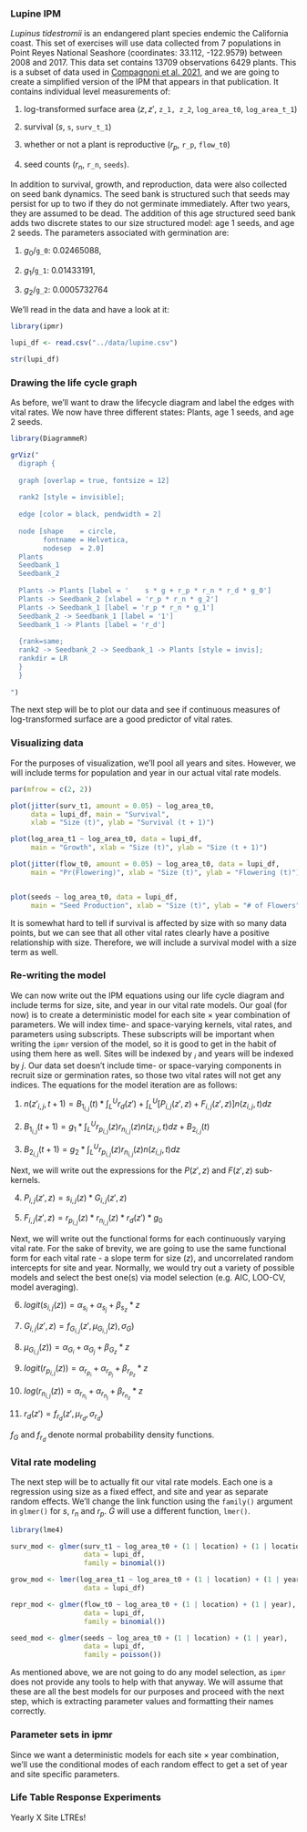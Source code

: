### Lupine IPM

*Lupinus tidestromii* is an endangered plant species endemic the California coast. This set of exercises will use data collected from 7 populations in Point Reyes National Seashore (coordinates: 33.112, -122.9579) between 2008 and 2017.  This data set contains 13709 observations 6429 plants. This is a subset of data used in [Compagnoni et al. 2021](https://doi.org/10.1002/ecs2.3454), and we are going to create a simplified version of the IPM that appears in that publication. It contains individual level measurements of:

1. log-transformed surface area ($z,z'$, `z_1, z_2`, `log_area_t0`, `log_area_t_1`)

2. survival ($s$, `s`, `surv_t_1`)

3. whether or not a plant is reproductive ($r_p$, `r_p`, `flow_t0`)

4. seed counts ($r_n$, `r_n`, `seeds`).

In addition to survival, growth, and reproduction, data were also collected on seed bank dynamics. The seed bank is structured such that seeds may persist for up to two if they do not germinate immediately. After two years, they are assumed to be dead. The addition of this age structured seed bank adds two discrete states to our size structured model: age 1 seeds, and age 2 seeds. The parameters associated with germination are:

1. $g_0$/`g_0`: 0.02465088,

2. $g_1$/`g_1`: 0.01433191,

3. $g_2$/`g_2`: 0.0005732764

We'll read in the data and have a look at it:

```r
library(ipmr)

lupi_df <- read.csv("../data/lupine.csv")

str(lupi_df)

```

### Drawing the life cycle graph

As before, we'll want to draw the lifecycle diagram and label the edges with vital rates. We now have three different states: Plants, age 1 seeds, and age 2 seeds.

```r

library(DiagrammeR)

grViz("
  digraph {
  
  graph [overlap = true, fontsize = 12]
  
  rank2 [style = invisible];
  
  edge [color = black, pendwidth = 2]
  
  node [shape    = circle,
        fontname = Helvetica,
        nodesep  = 2.0]
  Plants
  Seedbank_1
  Seedbank_2
  
  Plants -> Plants [label = '    s * g + r_p * r_n * r_d * g_0']
  Plants -> Seedbank_2 [xlabel = 'r_p * r_n * g_2']
  Plants -> Seedbank_1 [label = 'r_p * r_n * g_1']
  Seedbank_2 -> Seedbank_1 [label = '1']
  Seedbank_1 -> Plants [label = 'r_d']
    
  {rank=same; 
  rank2 -> Seedbank_2 -> Seedbank_1 -> Plants [style = invis];
  rankdir = LR
  }  
  }    
        
")

```


The next step will be to plot our data and see if continuous measures of log-transformed surface are a good predictor of vital rates.

### Visualizing data

For the purposes of visualization, we'll pool all years and sites. However, we will include terms for population and year in our actual vital rate models.

```r

par(mfrow = c(2, 2))

plot(jitter(surv_t1, amount = 0.05) ~ log_area_t0, 
     data = lupi_df, main = "Survival",
     xlab = "Size (t)", ylab = "Survival (t + 1)")

plot(log_area_t1 ~ log_area_t0, data = lupi_df, 
     main = "Growth", xlab = "Size (t)", ylab = "Size (t + 1)")

plot(jitter(flow_t0, amount = 0.05) ~ log_area_t0, data = lupi_df,
     main = "Pr(Flowering)", xlab = "Size (t)", ylab = "Flowering (t)")


plot(seeds ~ log_area_t0, data = lupi_df,
     main = "Seed Production", xlab = "Size (t)", ylab = "# of Flowers")
```

It is somewhat hard to tell if survival is affected by size with so many data points, but we can see that all other vital rates clearly have a positive relationship with size. Therefore, we will include a survival model with a size term as well. 

### Re-writing the model

We can now write out the IPM equations using our life cycle diagram and include terms for size, site, and year in our vital rate models. Our goal (for now) is to create a deterministic model for each site $\times$ year combination of parameters. We will index time- and space-varying kernels, vital rates, and parameters using subscripts. These subscripts will be important when writing the `ipmr` version of the model, so it is good to get in the habit of using them here as well. Sites will be indexed by $_i$ and years will be indexed by $j$. Our data set doesn't include time- or space-varying components in recruit size or germination rates, so those two vital rates will not get any indices. The equations for the model iteration are as follows:

1. $n(z'_{i,j}, t+1) = B_{1_{i,j}}(t) * \int_L^Ur_d(z') + \int_L^U [P_{i,j}(z',z) + F_{i,j}(z',z)]n(z_{i,j},t) dz$

2. $B_{1_{i,j}}(t+1) = g_1 * \int_L^U r_{p_{i,j}}(z)r_{n_{i,j}}(z)n(z_{i,j},t)dz + B_{2_{i,j}}(t)$

3. $B_{2_{i,j}}(t+1) = g_2 * \int_L^U r_{p_{i,j}}(z)r_{n_{i,j}}(z)n(z_{i,j},t)dz$

Next, we will write out the expressions for the $P(z',z)$ and $F(z',z)$ sub-kernels.

4. $P_{i,j}(z',z) = s_{i,j}(z) * G_{i,j}(z',z)$

5. $F_{i,j}(z',z) = r_{p_{i,j}}(z) * r_{n_{i,j}}(z) * r_d(z') * g_0$

Next, we will write out the functional forms for each continuously varying vital rate. For the sake of brevity, we are going to use the same functional form for each vital rate - a slope term for size ($z$), and uncorrelated random intercepts for site and year. Normally, we would try out a variety of possible models and select the best one(s) via model selection (e.g. AIC, LOO-CV, model averaging).

6. $logit(s_{i,j}(z)) = \alpha_{s_i} + \alpha_{s_j} + \beta_{s_z} * z$

7. $G_{i,j}(z',z) = f_{G_{i,j}}(z', \mu_{G_{i,j}}(z), \sigma_G)$

8. $\mu_{G_{i,j}}(z)) = \alpha_{G_i} + \alpha_{G_j} + \beta_{G_z} * z$

9. $logit(r_{p_{i,j}}(z)) = \alpha_{r_{p_i}} + \alpha_{r_{p_j}} + \beta_{r_{p_z}} * z$

10. $log(r_{n_{i,j}}(z)) = \alpha_{r_{n_i}} + \alpha_{r_{n_j}} + \beta_{r_{n_z}} * z$

11. $r_d(z') = f_{r_d}(z', \mu_{r_d}, \sigma_{r_d})$

$f_G$ and $f_{r_d}$ denote normal probability density functions. 

### Vital rate modeling

The next step will be to actually fit our vital rate models. Each one is a regression using size as a fixed effect, and site and year as separate random effects. We'll change the link function using the `family()` argument in `glmer()` for $s$, $r_n$ and $r_p$. $G$ will use a different function, `lmer()`.

```r

library(lme4)

surv_mod <- glmer(surv_t1 ~ log_area_t0 + (1 | location) + (1 | location:year),
                  data = lupi_df,
                  family = binomial())

grow_mod <- lmer(log_area_t1 ~ log_area_t0 + (1 | location) + (1 | year),
                  data = lupi_df)

repr_mod <- glmer(flow_t0 ~ log_area_t0 + (1 | location) + (1 | year),
                  data = lupi_df,
                  family = binomial())

seed_mod <- glmer(seeds ~ log_area_t0 + (1 | location) + (1 | year),
                  data = lupi_df,
                  family = poisson())

```

As mentioned above, we are not going to do any model selection, as `ipmr` does not provide any tools to help with that anyway. We will assume that these are all the best models for our purposes and proceed with the next step, which is extracting parameter values and formatting their names correctly. 

### Parameter sets in ipmr

Since we want a deterministic models for each site $\times$ year combination, we'll use the conditional modes of each random effect to get a set of year and site specific parameters.

### Life Table Response Experiments

Yearly X Site LTREs!